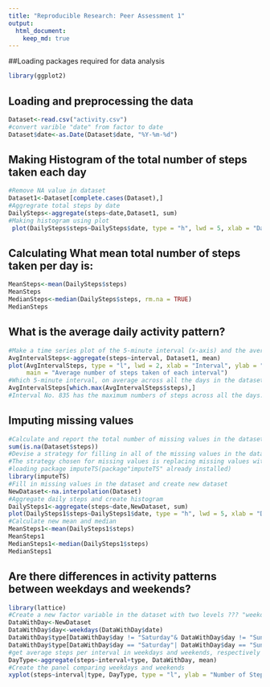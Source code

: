 ---
title: "Reproducible Research: Peer Assessment 1"
output: 
  html_document:
    keep_md: true
---
##Loading packages required for data analysis
```{r}
library(ggplot2)
```

## Loading and preprocessing the data
```{r}
Dataset<-read.csv("activity.csv")
#convert varible "date" from factor to date
Dataset$date<-as.Date(Dataset$date, "%Y-%m-%d")
```
## Making Histogram of the total number of steps taken each day
```{r}
#Remove NA value in dataset
Dataset1<-Dataset[complete.cases(Dataset),]
#Aggregrate total steps by date
DailySteps<-aggregate(steps~date,Dataset1, sum)
#Making histogram using plot
 plot(DailySteps$steps~DailySteps$date, type = "h", lwd = 5, xlab = "Date", ylab = "Steps", main = "Histogram of the total number of steps taken each day")
```

## Calculating What mean total number of steps taken per day is:
```{r}
MeanSteps<-mean(DailySteps$steps)
MeanSteps
MedianSteps<-median(DailySteps$steps, rm.na = TRUE)
MedianSteps
```


## What is the average daily activity pattern?
```{r}
#Make a time series plot of the 5-minute interval (x-axis) and the average number of steps taken, averaged across all days (y-axis)
AvgIntervalSteps<-aggregate(steps~interval, Dataset1, mean)
plot(AvgIntervalSteps, type = "l", lwd = 2, xlab = "Interval", ylab = "Avg Steps per Interval", 
     main = "Average number of steps taken of each interval")
#Which 5-minute interval, on average across all the days in the dataset, contains the maximum number of steps?
AvgIntervalSteps[which.max(AvgIntervalSteps$steps),]
#Interval No. 835 has the maximum numbers of steps across all the days.
```

## Imputing missing values
```{r}
#Calculate and report the total number of missing values in the dataset
sum(is.na(Dataset$steps))
#Devise a strategy for filling in all of the missing values in the dataset
#The strategy chosen for missing values is replacing missing values with the mean of all existing values in 5-minute interval, since the case is a time series one and steps vary with differnt intervals
#loading package imputeTS(package"imputeTS" already installed)
library(imputeTS)
#Fill in missing values in the dataset and create new dataset
NewDataset<-na.interpolation(Dataset)
#Aggregate daily steps and create histogram
DailySteps1<-aggregate(steps~date,NewDataset, sum)
plot(DailySteps1$steps~DailySteps1$date, type = "h", lwd = 5, xlab = "Date", ylab = "Steps", main = "Histogram of imputed total number of steps taken each day")
#Calculate new mean and median
MeanSteps1<-mean(DailySteps1$steps)
MeanSteps1
MedianSteps1<-median(DailySteps1$steps)
MedianSteps1
```

## Are there differences in activity patterns between weekdays and weekends?
```{r}
library(lattice)
#Create a new factor variable in the dataset with two levels ??? "weekday" and "weekend"
DataWithDay<-NewDataset
DataWithDay$day<-weekdays(DataWithDay$date)
DataWithDay$type[DataWithDay$day != "Saturday"& DataWithDay$day != "Sunday"] = "Weekday"
DataWithDay$type[DataWithDay$day == "Saturday"| DataWithDay$day == "Sunday"] = "Weekend"
#get average steps per interval in weekdays and weekends, respectively
DayType<-aggregate(steps~interval+type, DataWithDay, mean)
#Create the panel comparing weekdays and weekends
xyplot(steps~interval|type, DayType, type = "l", ylab = "Number of Steps", lwd = 2,layout = c(1,2))

```